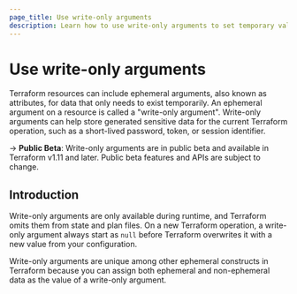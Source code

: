 ```yaml
---
page_title: Use write-only arguments
description: Learn how to use write-only arguments to set temporary values that can only be overwritten and are not stored in Terraform's state.
---
```


<!-- THIS IS HIDDEN FOR NOW - TODO: unhide when we have a code snippet to share and I can add more details -->

# Use write-only arguments

Terraform resources can include ephemeral arguments, also known as attributes, for data that only needs to exist temporarily. An ephemeral argument on a resource is called a "write-only argument". Write-only arguments can help store generated sensitive data for the current Terraform operation, such as a short-lived password, token, or session identifier.

-> **Public Beta**: Write-only arguments are in public beta and available in Terraform v1.11 and later.  Public beta features and APIs are subject to change.


## Introduction

Write-only arguments are only available during runtime, and Terraform omits them from state and plan files. On a new Terraform operation, a write-only argument always start as `null` before Terraform overwrites it with a new value from your configuration.

Write-only arguments are unique among other ephemeral constructs in Terraform because you can assign both ephemeral and non-ephemeral data as the value of a write-only argument.

<!-- TODO: Update with a code sample when we have one

## Define a write-only value

## Set a write-only value

Example of setting an ephemeral value:

Example of setting a non-ephemeral value:

Add guidance on avoiding acciedentally leaking a non-ephemeral value in a write-only argument.

-->

<!-- TODO: Update with provider code samples when we have them

## Provider examples

### Vault example

### AWS example

-->

